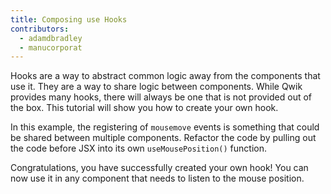 ```yaml
---
title: Composing use Hooks
contributors:
  - adamdbradley
  - manucorporat
---
```


Hooks are a way to abstract common logic away from the components that use it. They are a way to share logic between components. While Qwik provides many hooks, there will always be one that is not provided out of the box. This tutorial will show you how to create your own hook.

In this example, the registering of `mousemove` events is something that could be shared between multiple components. Refactor the code by pulling out the code before JSX into its own `useMousePosition()` function.

Congratulations, you have successfully created your own hook! You can now use it in any component that needs to listen to the mouse position.
